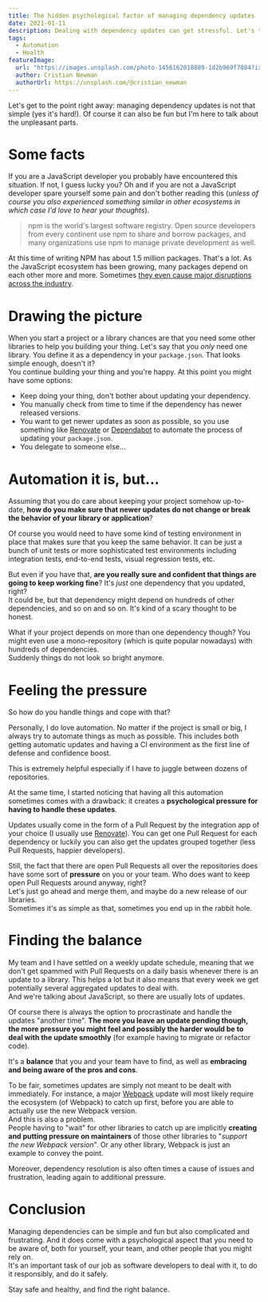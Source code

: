 ```yaml
---
title: The hidden psychological factor of managing dependency updates
date: 2021-01-11
description: Dealing with dependency updates can get stressful. Let's talk about it.
tags:
  - Automation
  - Health
featureImage:
  url: "https://images.unsplash.com/photo-1456162018889-1d2b969f7084?ixlib=rb-1.2.1&ixid=MXwxMjA3fDB8MHxwaG90by1wYWdlfHx8fGVufDB8fHw%3D&auto=format&fit=crop&w=3752&q=80"
  author: Cristian Newman
  authorUrl: https://unsplash.com/@cristian_newman
---
```


Let's get to the point right away: managing dependency updates is not that simple (yes it's hard!). Of course it can also be fun but I'm here to talk about the unpleasant parts.

# Some facts

If you are a JavaScript developer you probably have encountered this situation. If not, I guess lucky you? Oh and if you are not a JavaScript developer spare yourself some pain and don't bother reading this (_unless of course you also experienced something similar in other ecosystems in which case I'd love to hear your thoughts_).

> npm is the world's largest software registry. Open source developers from every continent use npm to share and borrow packages, and many organizations use npm to manage private development as well.

At this time of writing NPM has about 1.5 million packages. That's a lot.
As the JavaScript ecosystem has been growing, many packages depend on each other more and more. Sometimes [they even cause major disruptions across the industry](https://blog.npmjs.org/post/141577284765/kik-left-pad-and-npm).

# Drawing the picture

When you start a project or a library chances are that you need some other libraries to help you building your thing.
Let's say that you _only_ need one library. You define it as a dependency in your `package.json`. That looks simple enough, doesn't it?<br/>
You continue building your thing and you're happy. At this point you might have some options:

* Keep doing your thing, don't bother about updating your dependency.
* You manually check from time to time if the dependency has newer released versions.
* You want to get newer updates as soon as possible, so you use something like [Renovate](https://www.whitesourcesoftware.com/free-developer-tools/renovate) or [Dependabot](https://dependabot.com/) to automate the process of updating your `package.json`.
* You delegate to someone else...

# Automation it is, but...

Assuming that you do care about keeping your project somehow up-to-date, **how do you make sure that newer updates do not change or break the behavior of your library or application**?

Of course you would need to have some kind of testing environment in place that makes sure that you keep the same behavior. It can be just a bunch of unit tests or more sophisticated test environments including integration tests, end-to-end tests, visual regression tests, etc.

But even if you have that, **are you really sure and confident that things are going to keep working fine**? It's _just_ one dependency that you updated, right?<br/>
It could be, but that dependency might depend on hundreds of other dependencies, and so on and so on. It's kind of a scary thought to be honest.

What if your project depends on more than one dependency though? You might even use a mono-repository (which is quite popular nowadays) with hundreds of dependencies.<br/>
Suddenly things do not look so bright anymore.

# Feeling the pressure

So how do you handle things and cope with that?

Personally, I do love automation. No matter if the project is small or big, I always try to automate things as much as possible. This includes both getting automatic updates and having a CI environment as the first line of defense and confidence boost.

This is extremely helpful especially if I have to juggle between dozens of repositories.

At the same time, I started noticing that having all this automation sometimes comes with a drawback: it creates a **psychological pressure for having to handle these updates**.

Updates usually come in the form of a Pull Request by the integration app of your choice (I usually use [Renovate](https://www.whitesourcesoftware.com/free-developer-tools/renovate)). You can get one Pull Request for each dependency or luckily you can also get the updates grouped together (less Pull Requests, happier developers).

Still, the fact that there are open Pull Requests all over the repositories does have some sort of **pressure** on you or your team. Who does want to keep open Pull Requests around anyway, right?<br/>
Let's just go ahead and merge them, and maybe do a new release of our libraries.<br/>
Sometimes it's as simple as that, sometimes you end up in the rabbit hole.

# Finding the balance

My team and I have settled on a weekly update schedule, meaning that we don't get spammed with Pull Requests on a daily basis whenever there is an update to a library. This helps a lot but it also means that every week we get potentially several aggregated updates to deal with.<br/>
And we're talking about JavaScript, so there are usually lots of updates.

Of course there is always the option to procrastinate and handle the updates "another time". **The more you leave an update pending though, the more pressure you might feel and possibly the harder would be to deal with the update smoothly** (for example having to migrate or refactor code).

It's a **balance** that you and your team have to find, as well as **embracing and being aware of the pros and cons**.

To be fair, sometimes updates are simply not meant to be dealt with immediately. For instance, a major [Webpack](https://webpack.js.org/) update will most likely require the ecosystem (of Webpack) to catch up first, before you are able to actually use the new Webpack version.<br/>
And this is also a problem.<br/>
People having to "wait" for other libraries to catch up are implicitly **creating and putting pressure on maintainers** of those other libraries to "_support the new Webpack version_". Or any other library, Webpack is just an example to convey the point.

Moreover, dependency resolution is also often times a cause of issues and frustration, leading again to additional pressure.

# Conclusion

Managing dependencies can be simple and fun but also complicated and frustrating. And it does come with a psychological aspect that you need to be aware of, both for yourself, your team, and other people that you might rely on.<br/>
It's an important task of our job as software developers to deal with it, to do it responsibly, and do it safely.

Stay safe and healthy, and find the right balance.
